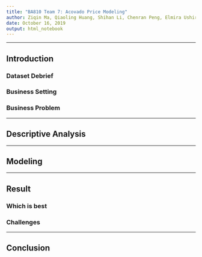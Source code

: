 ```yaml
---
title: "BA810 Team 7: Acovado Price Modeling"
author: Ziqin Ma, Qiaoling Huang, Shihan Li, Chenran Peng, Elmira Ushirova
date: October 16, 2019
output: html_notebook
---
```


----------

## Introduction ##

### Dataset Debrief ###

### Business Setting ###

### Business Problem ###

--------------

## Descriptive Analysis ##

----------

## Modeling ##

----------

## Result ##

### Which is best ###

### Challenges ###

----------

## Conclusion ##